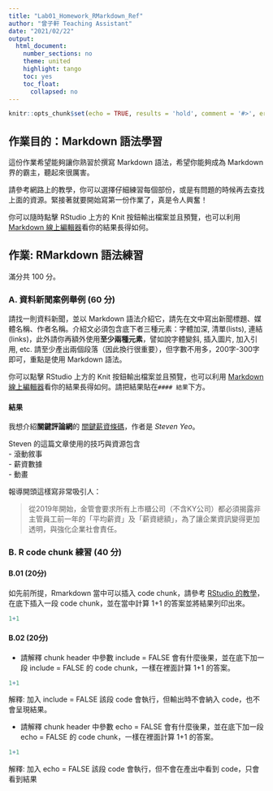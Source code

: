 ```yaml
---
title: "Lab01_Homework_RMarkdown_Ref"
author: "曾子軒 Teaching Assistant"
date: "2021/02/22"
output:
  html_document:
    number_sections: no
    theme: united
    highlight: tango
    toc: yes
    toc_float:
      collapsed: no
---
```


```r
knitr::opts_chunk$set(echo = TRUE, results = 'hold', comment = '#>', error = TRUE)
```

## 作業目的：Markdown 語法學習

這份作業希望能夠讓你熟習於撰寫 Markdown 語法，希望你能夠成為 Markdown 界的霸主，聽起來很厲害。

請參考網路上的教學，你可以選擇仔細練習每個部份，或是有問題的時候再去查找上面的資源。緊接著就要開始寫第一份作業了，真是令人興奮！

你可以隨時點擊 RStudio 上方的 Knit 按鈕輸出檔案並且預覽，也可以利用
 [Markdown 線上編輯器](https://jbt.github.io/markdown-editor)看你的結果長得如何。

## 作業: RMarkdown 語法練習

滿分共 100 分。

### A. 資料新聞案例舉例 (60 分) 

請找一則資料新聞，並以 Markdown 語法介紹它，請先在文中寫出新聞標題、媒體名稱、作者名稱。介紹文必須包含底下者三種元素：字體加深, 清單(lists), 連結(links)，此外請你再額外使用**至少兩種元素**，譬如說字體變斜, 插入圖片, 加入引用, etc.  請至少產出兩個段落（因此換行很重要），但字數不用多，200字-300字即可，重點是使用 Markdown 語法。

你可以點擊 RStudio 上方的 Knit 按鈕輸出檔案並且預覽，也可以利用
 [Markdown 線上編輯器](https://jbt.github.io/markdown-editor)看你的結果長得如何。請把結果貼在`#### 結果`下方。   
 
#### 結果

我想介紹**關鍵評論網**的 [關鍵薪資條碼](https://www.thenewslens.com/interactive/137774)，作者是 _Steven Yeo_。

Steven 的這篇文章使用的技巧與資源包含   
- 滾動敘事   
- 薪資數據   
- 動畫   

報導開頭這樣寫非常吸引人：

> 從2019年開始，金管會要求所有上市櫃公司（不含KY公司）都必須揭露非主管員工前一年的「平均薪資」及「薪資總額」，為了讓企業資訊變得更加透明，與強化企業社會責任。


### B. R code chunk 練習 (40 分) 

#### B.01 (20分)

如先前所提，Rmarkdown 當中可以插入 code chunk，請參考 [RStudio 的教學](https://rmarkdown.rstudio.com/lesson-3.html)，在底下插入一段 code chunk，並在當中計算 1+1 的答案並將結果列印出來。

```r
1+1
```


#### B.02 (20分)
- 請解釋 chunk header 中參數 include = FALSE 會有什麼後果，並在底下加一段 include = FALSE 的 code chunk，一樣在裡面計算 1+1 的答案。

```r
1+1
```

解釋: 加入 include = FALSE 該段 code 會執行，但輸出時不會納入 code，也不會呈現結果。

- 請解釋 chunk header 中參數 echo = FALSE 會有什麼後果，並在底下加一段 echo = FALSE 的 code chunk，一樣在裡面計算 1+1 的答案。


```r
1+1
```

解釋: 加入 echo = FALSE 該段 code 會執行，但不會在產出中看到 code，只會看到結果
